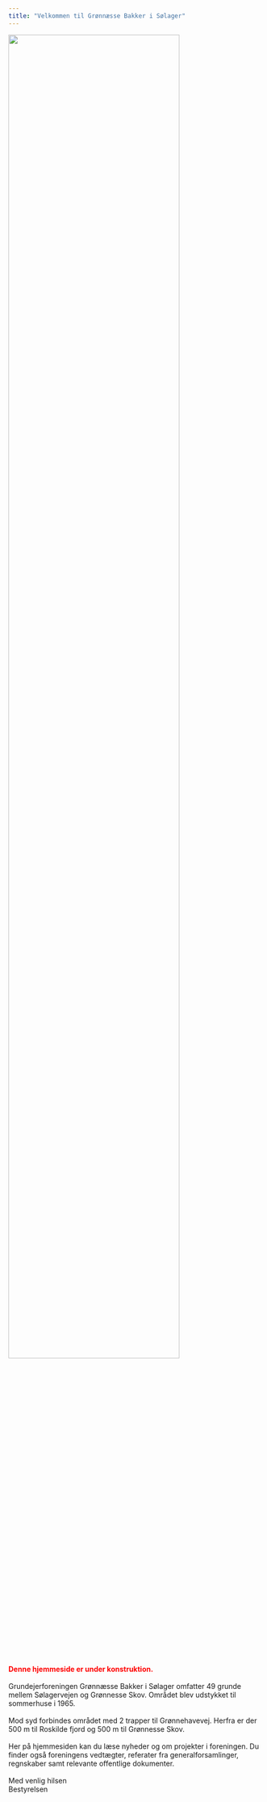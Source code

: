 ```yaml
---
title: "Velkommen til Grønnæsse Bakker i Sølager"
---
```


![](dok_omraadet/Compr_IMG_9024.jpeg){width="82%"}

\
<span style="color:red">**Denne hjemmeside er under konstruktion.**</span>\
\
Grundejerforeningen Grønnæsse Bakker i Sølager omfatter 49 grunde mellem Sølagervejen og Grønnesse Skov. Området blev udstykket til sommerhuse i 1965.\
\
Mod syd forbindes området med 2 trapper til Grønnehavevej. Herfra er der 500 m til Roskilde fjord og 500 m til Grønnesse Skov.\
\
Her på hjemmesiden kan du læse nyheder og om projekter i foreningen. Du finder også foreningens vedtægter, referater fra generalforsamlinger, regnskaber samt relevante offentlige dokumenter.\
\
Med venlig hilsen\
Bestyrelsen
